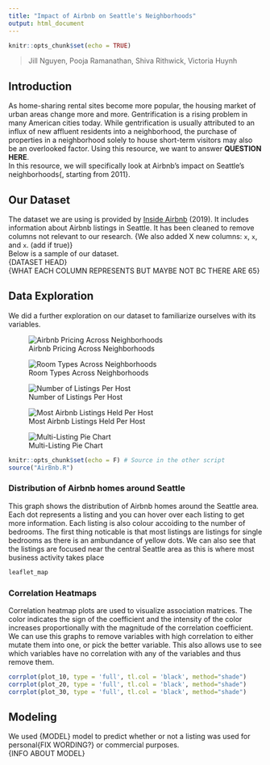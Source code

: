```yaml
---
title: "Impact of Airbnb on Seattle's Neighborhoods"
output: html_document
---
```


```r
knitr::opts_chunk$set(echo = TRUE)
```

> Jill Nguyen, Pooja Ramanathan, Shiva Rithwick, Victoria Huynh

## Introduction
As home-sharing rental sites become more popular, the housing market of urban areas change more and more. Gentrification is a rising problem in many American cities today. While gentrification is usually attributed to an influx of new affluent residents into a neighborhood, the purchase of properties in a neighborhood solely to house short-term visitors may also be an overlooked factor. Using this resource, we want to answer **QUESTION HERE**.  
In this resource, we will specifically look at Airbnb's impact on Seattle's neighborhoods{, starting from 2011}.  

## Our Dataset
The dataset we are using is provided by [Inside Airbnb](http://insideairbnb.com/get-the-data.html) (2019). It includes information about Airbnb listings in Seattle. It has been cleaned to remove columns not relevant to our research. {We also added X new columns: `x`, `x`, and `x`. (add if true)}  
Below is a sample of our dataset.  
{DATASET HEAD}  
{WHAT EACH COLUMN REPRESENTS BUT MAYBE NOT BC THERE ARE 65}

## Data Exploration
We did a further exploration on our dataset to familiarize ourselves with its variables.

![Airbnb Pricing Across Neighborhoods](img/neighborhoodprice.png)

![Room Types Across Neighborhoods](img/neighborhoodroomtype.png)

![Number of Listings Per Host](img/listingsperhost.png)

![Most Airbnb Listings Held Per Host](img/mostlistings.png)

![Multi-Listing Pie Chart](img/multilistings.png) 


```r
knitr::opts_chunk$set(echo = F) # Source in the other script
source("AirBnb.R")
```

### Distribution of Airbnb homes around Seattle

This graph shows the distribution of Airbnb homes around the Seattle area. Each dot represents a listing and you can hover over each listing to get more information. Each listing is also colour accoiding to the number of bedrooms. The first thing noticable is that most listings are listings for single bedrooms as there is an ambundance of yellow dots. We can also see that the listings are focused near the central Seattle area as this is where most business activity takes place

```r
leaflet_map
```

### Correlation Heatmaps

Correlation heatmap plots are used to visualize association matrices. The color indicates the sign of the coefficient and the intensity of the color increases proportionally with the magnitude of the correlation coefficient. We can use this graphs to remove variables with high correlation to either mutate them into one, or pick the better variable. This also allows use to see which variables have no correlation with any of the variables and thus remove them.

```r
corrplot(plot_10, type = 'full', tl.col = 'black', method="shade")
corrplot(plot_20, type = 'full', tl.col = 'black', method="shade")
corrplot(plot_30, type = 'full', tl.col = 'black', method="shade")
```


## Modeling
We used {MODEL} model to predict whether or not a listing was used for personal{FIX WORDING?} or commercial purposes.  
{INFO ABOUT MODEL}